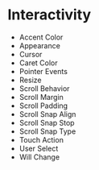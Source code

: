 # Interactivity

- Accent Color
- Appearance
- Cursor
- Caret Color
- Pointer Events
- Resize
- Scroll Behavior
- Scroll Margin
- Scroll Padding
- Scroll Snap Align
- Scroll Snap Stop
- Scroll Snap Type
- Touch Action
- User Select
- Will Change
